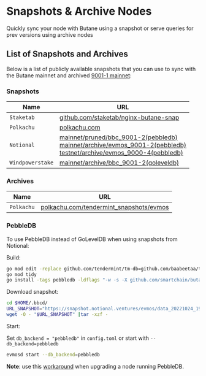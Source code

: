 # Snapshots & Archive Nodes

Quickly sync your node with Butane using a snapshot or serve queries for prev versions using archive nodes 

## List of Snapshots and Archives

Below is a list of publicly available snapshots that you can use to sync with the Butane mainnet and
archived [9001-1 mainnet](https://github.com/orgs/BUTANE-Smart-Chain/repositories):

### Snapshots

| Name        | URL                                                                     |
| -------------|------------------------------------------------------------------------ |
| `Staketab`   | [github.com/staketab/nginx-butane-snap](https://github.com/orgs/BUTANE-Smart-Chain/repositories) |
| `Polkachu`   | [polkachu.com](https://www.polkachu.com/tendermint_snapshots/evmos)                   |                |
| `Notional`   | [mainnet/pruned/bbc_9001-2(pebbledb)](https://snapshot.notional.ventures/evmos/) <br /> [mainnet/archive/evmos_9001-2(pebbledb)](https://snapshot.notional.ventures/evmos-archive/) <br /> [testnet/archive/evmos_9000-4(pebbledb)](https://snapshot.notional.ventures/evmos-testnet-archive/)                   |
| `Windpowerstake`   | [mainnet/archive/bbc_9001-2(goleveldb)](http://backup03.windpowerstake.com/)                    |

### Archives

| Name           | URL                                                                             |
| ---------------|---------------------------------------------------------------------------------|                            
| `Polkachu`     | [polkachu.com/tendermint_snapshots/evmos](https://www.polkachu.com/tendermint_snapshots/evmos)   |                        


### PebbleDB

To use PebbleDB instead of GoLevelDB when using snapshots from Notional:

Build:

```bash
go mod edit -replace github.com/tendermint/tm-db=github.com/baabeetaa/tm-db@pebble
go mod tidy
go install -tags pebbledb -ldflags "-w -s -X github.com/smartchain/butane-sdk/types.DBBackend=pebbledb" ./...
```

Download snapshot:

```bash
cd $HOME/.bbcd/
URL_SNAPSHOT="https://snapshot.notional.ventures/evmos/data_20221024_193254.tar.gz"
wget -O - "$URL_SNAPSHOT" |tar -xzf -
```

Start:

Set `db_backend = "pebbledb"` in `config.toml` or start with `--db_backend=pebbledb`

```bash
evmosd start --db_backend=pebbledb
```

**Note**: use this [workaround](https://github.com/notional-labs/cosmosia/blob/main/docs/pebbledb.md) when upgrading a node running PebbleDB.
